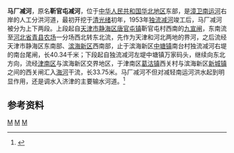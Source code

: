 '''马厂减河'''，原名'''靳官屯减河'''，位于[[中华人民共和国|中华人民共和国]][[华北地区|华北地区]]东部，是[[南运河|漳卫南运河]]右岸的人工分洪河道，最初开挖于[[清朝|清]][[光绪|光绪]]初年，1953年[[独流减河|独流减河]]竣工后，马厂减河被分为上下两段。上段起自[[天津市|天津市]][[静海区|静海区]][[唐官屯镇|唐官屯镇]]靳官屯村西南的[[九宣闸|九宣闸]]，东南流至[[河北省|河北省]][[青县农场|青县农场]]一分场西北转东北流，先作为天津和河北两地的界河，之后流经天津市静海区东南部、[[滨海新区|滨海新区]]西南部，止于滨海新区[[中塘镇|中塘镇]]南台村独流减河右堤的南台尾闸，长40.34千米；下段起自独流减河左堤中塘镇万家码头，继续向东北方向，流经[[津南区|津南区]]与滨海新区交界地区，于津南区[[葛沽镇|葛沽镇]]西关村与滨海新区[[新城镇_(天津市)|新城镇]]之间的西关闸汇入[[海河|海河]]干流，长33.75米。马厂减河不但对减轻南运河洪水起到明显作用，还是调水入济津的主要输水河道。<ref name="中国河湖大典">{{cite book zh |author=《[[中国河湖大典|中国河湖大典]]》编纂委员会 |title=《中国河湖大典·海河卷》 |format=M |edition=1 |location=北京 |publisher=中国水利水电出版社 |date=2013年1月 |pages=200页 |id= ISBN 978-7-5170-0563-6}}</ref>
==参考资料==
{{reflist}}

[[Category:海河水系|M]]
[[Category:天津河流|M]]
[[Category:河北河流|M]]
